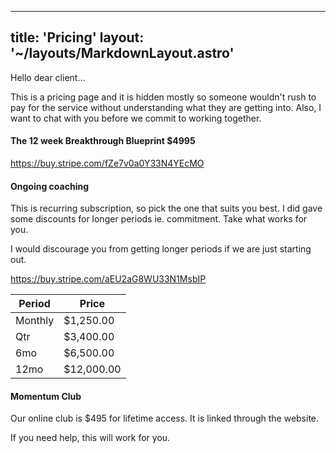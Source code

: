 
---
title: 'Pricing'
layout: '~/layouts/MarkdownLayout.astro'
---

Hello dear client...

This is a pricing page and it is hidden mostly so someone wouldn't rush to pay for the service without understanding what they are getting into. Also, I want to chat with you before we commit to working together.

#### The 12 week Breakthrough Blueprint $4995

https://buy.stripe.com/fZe7v0a0Y33N4YEcMO

#### Ongoing coaching

This is recurring subscription, so pick the one that suits you best. I did gave some discounts for longer periods ie. commitment. Take what works for you.

I would discourage you from getting longer periods if we are just starting out.

https://buy.stripe.com/aEU2aG8WU33N1MsbIP

| Period | Price       |
|--------|-------------|
| Monthly| $1,250.00   |
| Qtr    | $3,400.00   |
| 6mo    | $6,500.00   |
| 12mo   | $12,000.00  |

#### Momentum Club

Our online club is $495 for lifetime access. It is linked through the website.

If you need help, this will work for you.
